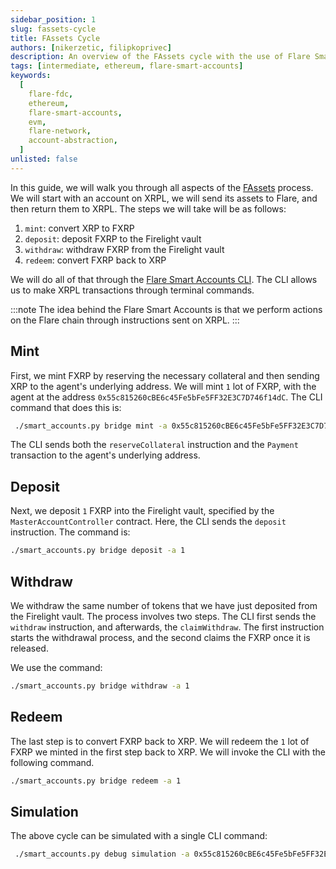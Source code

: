 ```yaml
---
sidebar_position: 1
slug: fassets-cycle
title: FAssets Cycle
authors: [nikerzetic, filipkoprivec]
description: An overview of the FAssets cycle with the use of Flare Smart Accounts.
tags: [intermediate, ethereum, flare-smart-accounts]
keywords:
  [
    flare-fdc,
    ethereum,
    flare-smart-accounts,
    evm,
    flare-network,
    account-abstraction,
  ]
unlisted: false
---
```



In this guide, we will walk you through all aspects of the [FAssets](/fassets/overview) process.
We will start with an account on XRPL, we will send its assets to Flare, and then return them to XRPL.
The steps we will take will be as follows:

1. `mint`: convert XRP to FXRP
2. `deposit`: deposit FXRP to the Firelight vault
3. `withdraw`: withdraw FXRP from the Firelight vault
4. `redeem`: convert FXRP back to XRP

We will do all of that through the [Flare Smart Accounts CLI](/smart-accounts/guides/fsa-cli).
The CLI allows us to make XRPL transactions through terminal commands.

:::note
The idea behind the Flare Smart Accounts is that we perform actions on the Flare chain through instructions sent on XRPL.
:::

## Mint

First, we mint FXRP by reserving the necessary collateral and then sending XRP to the agent's underlying address.
We will mint `1` lot of FXRP, with the agent at the address `0x55c815260cBE6c45Fe5bFe5FF32E3C7D746f14dC`.
The CLI command that does this is:

```sh
 ./smart_accounts.py bridge mint -a 0x55c815260cBE6c45Fe5bFe5FF32E3C7D746f14dC -l 1
```

The CLI sends both the `reserveCollateral` instruction and the `Payment` transaction to the agent's underlying address.

## Deposit

Next, we deposit `1` FXRP into the Firelight vault, specified by the `MasterAccountController` contract.
Here, the CLI sends the `deposit` instruction.
The command is:

```sh
./smart_accounts.py bridge deposit -a 1
```

## Withdraw

We withdraw the same number of tokens that we have just deposited from the Firelight vault.
The process involves two steps.
The CLI first sends the `withdraw` instruction, and afterwards, the `claimWithdraw`.
The first instruction starts the withdrawal process, and the second claims the FXRP once it is released.

We use the command:

```sh
./smart_accounts.py bridge withdraw -a 1
```

## Redeem

The last step is to convert FXRP back to XRP.
We will redeem the `1` lot of FXRP we minted in the first step back to XRP.
We will invoke the CLI with the following command.

```sh
./smart_accounts.py bridge redeem -a 1
```

## Simulation

The above cycle can be simulated with a single CLI command:

```sh
 ./smart_accounts.py debug simulation -a 0x55c815260cBE6c45Fe5bFe5FF32E3C7D746f14dC -m 1 -d 1
```
